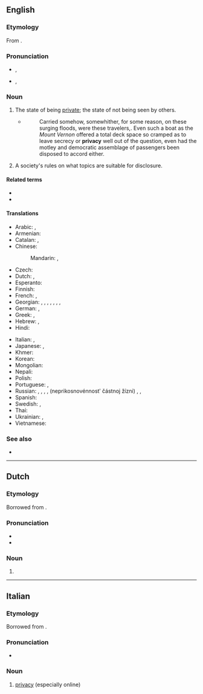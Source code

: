 ==English==
{{wikipedia}}

===Etymology===
From {{suffix|en|private|cy}}.

===Pronunciation===
* {{a|UK}} {{enPR|prĭ'və-sē}}, {{IPA|/ˈpɹɪv.ə.si/|lang=en}}
* {{a|US}} {{enPR|prī'və-sē}}, {{IPA|/ˈpɹaɪ.və.si/|lang=en}}

===Noun===
{{en-noun|~|privacies}}

# The state of being [[private]]; the state of not being seen by others.
#: {{ux|en|I need my '''privacy''', so please stay out of my room.}}
#* {{RQ:EHough PrqsPrc|II|0147}}
#*: Carried somehow, somewhither, for some reason, on these surging floods, were these travelers,{{nb...}}. Even such a boat as the ''Mount Vernon'' offered a total deck space so cramped as to leave secrecy or '''privacy''' well out of the question, even had the motley and democratic assemblage of passengers been disposed to accord either.
# {{rfv-sense|en}} A society's rules on what topics are suitable for disclosure.
====Related terms====
* {{l|en|antiprivacy}}
* {{l|en|private}}

====Translations====
{{trans-top|state of being private}}
* Arabic: {{t|ar|سِرِّيَّة|f}}, {{t+|ar|خَلْوَة|f}}
* Armenian: {{t-needed|hy}}
* Catalan: {{t|ca|privacitat|f}}, {{t|ca|privadesa|f}}
* Chinese:
*: Mandarin: {{t+|cmn|隱私|sc=Hani}}, {{t+|cmn|隐私|tr=yǐnsī|sc=Hani}}
* Czech: {{t+|cs|soukromí|n}}
* Dutch: {{t+|nl|afzondering|f}}, {{t+|nl|privacy|f}}
* Esperanto: {{t|eo|privateco}}
* Finnish: {{t+|fi|yksityisyys}}
* French: {{t+|fr|intimité|f}}, {{t+|fr|vie privée|f}}
* Georgian: {{t|ka|კონფიდენციალობა}}, {{t|ka|ინტიმურობა}}, {{t|ka|განმარტოება}}, {{t|ka|მარტოობა}}, {{t|ka|განცალკევება}}, {{t|ka|სიმარტოვე}}, {{t|ka|საიდუმლოება}} {{qualifier|of information}}, {{t|ka|პრივატულობა}}
* German: {{t+|de|Zurückgezogenheit|f}}, {{t+|de|Privatsphäre|f}}
* Greek: {{t+|el|μυστικότητα|f}}, {{t|el|ιδιωτικότητα|f}}
* Hebrew: {{t+|he|פרטיות|f|tr=pratiyut}}, {{t+|he|פרטיות|f|tr=pratiyut}}
* Hindi: {{t+|hi|एकांत|sc=Deva}}
{{trans-mid}}
* Italian: {{t+|it|intimità|f}}, {{t+|it|privacy|f}}
* Japanese: {{t+|ja|プライバシー|tr=puraibashī}}, {{t|ja|プライヴァシー|tr=puraivashī}}
* Khmer: {{t|km|បុគ្គលិកភាព|tr=bokkea’lɨk pʰiep|sc=Khmr}}
* Korean: {{t+|ko|사생활|tr=sasaeng-hwal}}
* Mongolian: {{t-needed|mn}}
* Nepali: {{t+|ne|गोपनियता|tr=Gopaniyata|sc=Deva}}
* Polish: {{t+|pl|prywatność|f}}
* Portuguese: {{t+|pt|intimidade|f}}, {{t+|pt|privacidade|f}}
* Russian: {{t+|ru|уедине́ние|n}} {{qualifier|seclusion}}, {{t+|ru|прива́тность|f}}, {{t+|ru|пра́йвеси|n|tr=prájvɛsi}}, {{t+|ru|пра́йвеси|n}}, {{l|ru|неприкоснове́нность}} {{l|ru|частный|частной}} {{l|ru|жизнь|жизни}} (neprikosnovénnostʹ částnoj žízni) {{g|n}} {{qualifier|legal term}}, {{t+|ru|секре́тность|f}}, {{t+|ru|конфиденциа́льность|f|tr=konfidɛnciálʹnostʹ}}
* Spanish: {{t+|es|intimidad|f}}
* Swedish: {{t+|sv|avskildhet|c}}, {{t+|sv|privatliv}}
* Thai: {{t-needed|th}}
* Ukrainian: {{t|uk|самота́|f}}, {{t|uk|самоти́на́|f-d}}
* Vietnamese: {{t-needed|vi}}
{{trans-bottom}}

===See also===
* {{l|en|mind one's own business}}

----

==Dutch==
{{wikipedia|lang=nl}}

===Etymology===
Borrowed from {{bor|nl|en|privacy}}.

===Pronunciation===
* {{audio|Nl-privacy.ogg|Audio|lang=nl}}
* {{hyphenation|pri|va|cy|lang=nl}}

===Noun===
{{nl-noun|f|-|-}}

# {{l|en|privacy}}

----

==Italian==

===Etymology===
Borrowed from {{bor|it|en|privacy}}.

===Pronunciation===
* {{IPA|/ˈpraivasi/|lang=it}}

===Noun===
{{head|it|noun|g=f|invariable}}

# [[#English|privacy]] (especially online)